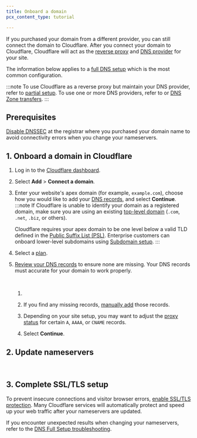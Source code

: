 ```yaml
---
title: Onboard a domain
pcx_content_type: tutorial

---
```



If you purchased your domain from a different provider, you can still connect the domain to Cloudflare. After you connect your domain to Cloudflare, Cloudflare will act as the [reverse proxy](/fundamentals/concepts/how-cloudflare-works/#cloudflare-as-a-reverse-proxy) and [DNS provider](/fundamentals/concepts/how-cloudflare-works/#cloudflare-as-a-dns-provider) for your site.

The information below applies to a [full DNS setup](/dns/zone-setups/full-setup) which is the most common configuration.

:::note
To use Cloudflare as a reverse proxy but maintain your DNS provider, refer to [partial setup](/dns/zone-setups/partial-setup/). To use one or more DNS providers, refer to or [DNS Zone transfers](/dns/zone-setups/zone-transfers/).
:::

## Prerequisites

[Disable DNSSEC](/dns/dnssec/#disable-dnssec) at the registrar where you purchased your domain name to avoid connectivity errors when you change your nameservers.

## 1. Onboard a domain in Cloudflare

1. Log in to the [Cloudflare dashboard](https://dash.cloudflare.com/login).
2. Select **Add** > **Connect a domain**.
3. Enter your website's <GlossaryTooltip term="apex domain">apex domain</GlossaryTooltip> (for example, `example.com`), choose how you would like to add your [DNS records](/dns/manage-dns-records/), and select **Continue**.
   :::note
   If Cloudflare is unable to identify your domain as a registered domain, make sure you are using an existing [top-level domain](https://www.cloudflare.com/learning/dns/top-level-domain/) (`.com`, `.net`, `.biz`, or others).

   Cloudflare requires your apex domain to be one level below a valid TLD defined in the [Public Suffix List (PSL)](https://github.com/publicsuffix/list/blob/master/public_suffix_list.dat). Enterprise customers can onboard lower-level subdomains using [Subdomain setup](/dns/zone-setups/subdomain-setup/).
   :::

4. Select a [plan](https://www.cloudflare.com/plans/#compare-features).
5. [Review your DNS records](/dns/zone-setups/full-setup/setup/#review-dns-records) to ensure none are missing. Your DNS records must accurate for your domain to work properly.

   <Render file="dns-scan-intro" product="dns" /> <br />

   1. <Render file="dns-scan-procedure" product="dns" />

      <Render file="dns-nxdomain-warning" product="dns" />

   2. If you find any missing records, [manually add](/dns/manage-dns-records/how-to/create-dns-records/) those records.
   3. Depending on your site setup, you may want to adjust the [proxy status](/dns/proxy-status/) for certain `A`, `AAAA`, or `CNAME` records.
   4. Select **Continue**.

## 2. Update nameservers

<Render file="nameserver-preamble" product="dns" /> <br/>

<Render file="update-nameservers" product="fundamentals" />

<Render file="minimize-downtime-tip" product="dns" />

## 3. Complete SSL/TLS setup

To prevent insecure connections and visitor browser errors, [enable SSL/TLS protection](/ssl/get-started/). Many Cloudflare services will automatically protect and speed up your web traffic after your nameservers are updated.

If you encounter unexpected results when changing your nameservers, refer to the [DNS Full Setup troubleshooting](/dns/zone-setups/full-setup/troubleshooting/).
